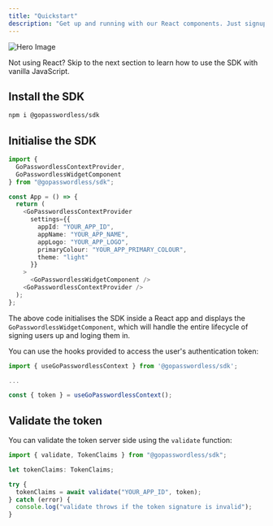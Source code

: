 ```yaml
---
title: "Quickstart"
description: "Get up and running with our React components. Just signup and follow the guide below!"
---
```


![Hero Image](https://mintlify-assets.b-cdn.net/illustration-optimized.svg)

<Note>
  Not using React? Skip to the next section to learn how to use the SDK with
  vanilla JavaScript.
</Note>

## Install the SDK

```bash
npm i @gopasswordless/sdk
```

## Initialise the SDK

```typescript
import {
  GoPasswordlessContextProvider,
  GoPasswordlessWidgetComponent
} from "@gopasswordless/sdk";

const App = () => {
  return (
    <GoPasswordlessContextProvider
      settings={{
        appId: "YOUR_APP_ID",
        appName: "YOUR_APP_NAME",
        appLogo: "YOUR_APP_LOGO",
        primaryColour: "YOUR_APP_PRIMARY_COLOUR",
        theme: "light"
      }}
    >
      <GoPasswordlessWidgetComponent />
    <GoPasswordlessContextProvider />
  );
};
```

The above code initialises the SDK inside a React app and displays the `GoPasswordlessWidgetComponent`, which will handle the entire lifecycle
of signing users up and loging them in.

You can use the hooks provided to access the user's authentication token:

```typescript
import { useGoPasswordlessContext } from '@gopasswordless/sdk';

...

const { token } = useGoPasswordlessContext();
```

## Validate the token

You can validate the token server side using the `validate` function:

```typescript
import { validate, TokenClaims } from "@gopasswordless/sdk";

let tokenClaims: TokenClaims;

try {
  tokenClaims = await validate("YOUR_APP_ID", token);
} catch (error) {
  console.log("validate throws if the token signature is invalid");
}
```
